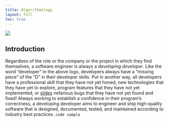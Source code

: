 ```yaml
---
title: Algorithmology
layout: full
toc: true
---
```


![](images/Algorithmology-Logo.svg){fig-align="center"}

## Introduction

Regardless of the role or the company or the project in which they find
themselves, a software engineer is always a *developing developer*. Like the
word "developer" in the above logo, developers always have a "missing piece" of
the "D" in their developer skills. Put in another way, all developers have a
professional skill that they have not yet honed, new technologies that they
have yet to explore, program features that they have not yet implemented, or
[slides](slides/index.qmd) nefarious bugs that they have not yet
found and fixed! Always working to establish a confidence in their program's
correctness, a developing developer aims to engineer and ship high-quality
software that is designed, documented, tested, and maintained according to
industry best practices. `code sample`
